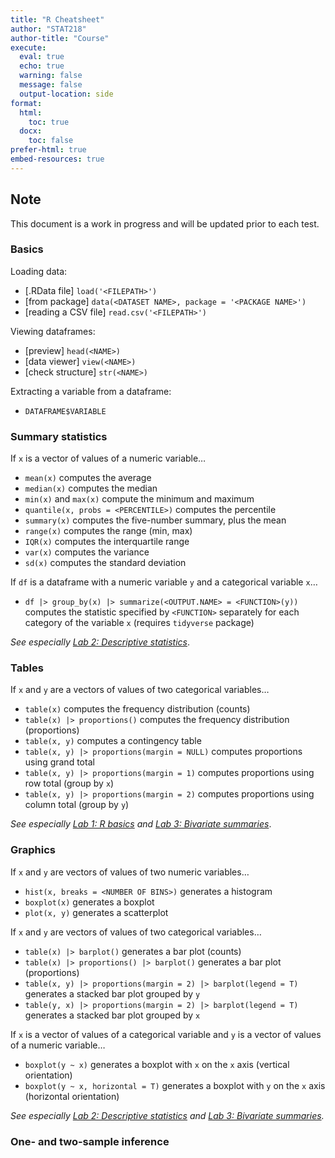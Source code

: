 ```yaml
---
title: "R Cheatsheet"
author: "STAT218"
author-title: "Course"
execute: 
  eval: true
  echo: true
  warning: false
  message: false
  output-location: side
format: 
  html:
    toc: true
  docx:
    toc: false
prefer-html: true
embed-resources: true
---
```


::: callout-note
## Note
This document is a work in progress and will be updated prior to each test.
:::

### Basics

Loading data:

- [.RData file] `load('<FILEPATH>')`
- [from package] `data(<DATASET NAME>, package = '<PACKAGE NAME>')`
- [reading a CSV file] `read.csv('<FILEPATH>')`

Viewing dataframes:

- [preview] `head(<NAME>)`
- [data viewer] `view(<NAME>)`
- [check structure] `str(<NAME>)`

Extracting a variable from a dataframe:

- `DATAFRAME$VARIABLE`

### Summary statistics

If `x` is a vector of values of a numeric variable...

- `mean(x)` computes the average
- `median(x)` computes the median
- `min(x)` and `max(x)` compute the minimum and maximum
- `quantile(x, probs = <PERCENTILE>)` computes the percentile
- `summary(x)` computes the five-number summary, plus the mean
- `range(x)` computes the range (min, max)
- `IQR(x)` computes the interquartile range
- `var(x)` computes the variance
- `sd(x)` computes the standard deviation

If `df` is a dataframe with a numeric variable `y` and a categorical variable `x`...

- `df |> group_by(x) |> summarize(<OUTPUT.NAME> = <FUNCTION>(y))` computes the statistic specified by `<FUNCTION>` separately for each category of the variable `x` (requires `tidyverse` package)

*See especially [Lab 2: Descriptive statistics](lab2-descriptive.qmd)*.

### Tables

If `x` and `y` are a vectors of values of two categorical variables...

- `table(x)` computes the frequency distribution (counts)
- `table(x) |> proportions()` computes the frequency distribution (proportions)
- `table(x, y)` computes a contingency table
- `table(x, y) |> proportions(margin = NULL)` computes proportions using grand total
- `table(x, y) |> proportions(margin = 1)` computes proportions using row total (group by `x`)
- `table(x, y) |> proportions(margin = 2)` computes proportions using column total (group by `y`)

*See especially [Lab 1: R basics](lab1-rbasics.qmd) and [Lab 3: Bivariate summaries](lab3-bivariate.qmd)*.

### Graphics

If `x` and `y` are vectors of values of two numeric variables...

- `hist(x, breaks = <NUMBER OF BINS>)` generates a histogram
- `boxplot(x)` generates a boxplot
- `plot(x, y)` generates a scatterplot

If `x` and `y` are vectors of values of two categorical variables...

- `table(x) |> barplot()` generates a bar plot (counts)
- `table(x) |> proportions() |> barplot()` generates a bar plot (proportions)
- `table(x, y) |> proportions(margin = 2) |> barplot(legend = T)` generates a stacked bar plot grouped by `y`
- `table(y, x) |> proportions(margin = 2) |> barplot(legend = T)` generates a stacked bar plot grouped by `x`

If `x` is a vector of values of a categorical variable and `y` is a vector of values of a numeric variable...

- `boxplot(y ~ x)` generates a boxplot with `x` on the `x` axis (vertical orientation)
- `boxplot(y ~ x, horizontal = T)` generates a boxplot with `y` on the `x` axis (horizontal orientation)

*See especially [Lab 2: Descriptive statistics](lab2-descriptive.qmd) and [Lab 3: Bivariate summaries](lab3-bivariate.qmd).*

### One- and two-sample inference